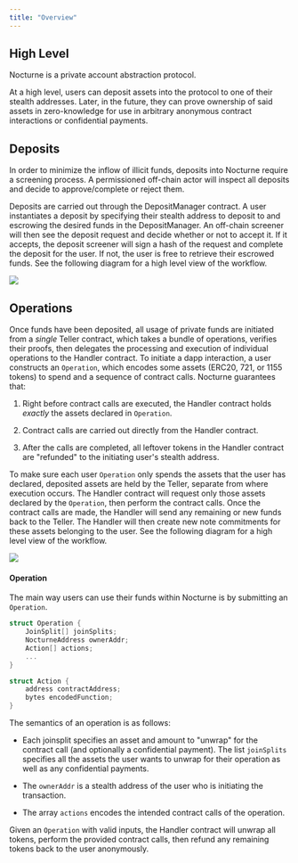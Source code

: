 ```yaml
---
title: "Overview"
---
```


## High Level

Nocturne is a private account abstraction protocol.

At a high level, users can deposit assets into the protocol to one of their stealth addresses. Later, in the future, they can prove ownership of said assets in zero-knowledge for use in arbitrary anonymous contract interactions or confidential payments.

## Deposits

In order to minimize the inflow of illicit funds, deposits into Nocturne require a screening process. A permissioned off-chain actor will inspect all deposits and decide to approve/complete or reject them.

Deposits are carried out through the DepositManager contract. A user instantiates a deposit by specifying their stealth address to deposit to and escrowing the desired funds in the DepositManager. An off-chain screener will then see the deposit request and decide whether or not to accept it. If it accepts, the deposit screener will sign a hash of the request and complete the deposit for the user. If not, the user is free to retrieve their escrowed funds. See the following diagram for a high level view of the workflow.

<Frame caption="An example deposit">
  <img src="/images/nocturne/the-nocturne-protocol/deposits-diagram.png" />
</Frame>

## Operations

Once funds have been deposited, all usage of private funds are initiated from a _single_ Teller contract, which takes a bundle of operations, verifies their proofs, then delegates the processing and execution of individual operations to the Handler contract. To initiate a dapp interaction, a user constructs an `Operation`, which encodes some assets (ERC20, 721, or 1155 tokens) to spend and a sequence of contract calls. Nocturne guarantees that:

1. Right before contract calls are executed, the Handler contract holds _exactly_ the assets declared in `Operation`.

2. Contract calls are carried out directly from the Handler contract.

3. After the calls are completed, all leftover tokens in the Handler contract are "refunded" to the initiating user's stealth address.

To make sure each user `Operation` only spends the assets that the user has declared, deposited assets are held by the Teller, separate from where execution occurs. The Handler contract will request only those assets declared by the `Operation`, then perform the contract calls. Once the contract calls are made, the Handler will send any remaining or new funds back to the Teller. The Handler will then create new note commitments for these assets belonging to the user. See the following diagram for a high level view of the workflow.

<Frame caption="An example DEX operation">
  <img src="/images/nocturne/the-nocturne-protocol/protocol-diagram-gitbook.png" />
</Frame>

#### Operation

The main way users can use their funds within Nocturne is by submitting an `Operation`.

```c
struct Operation {
    JoinSplit[] joinSplits;
    NocturneAddress ownerAddr;
    Action[] actions;
    ...
}

struct Action {
    address contractAddress;
    bytes encodedFunction;
}
```

The semantics of an operation is as follows:

* Each joinsplit specifies an asset and amount to "unwrap" for the contract call (and optionally a confidential payment). The list `joinSplits` specifies all the assets the user wants to unwrap for their operation as well as any confidential payments.

* The `ownerAddr` is a stealth address of the user who is initiating the transaction.

* The array `actions` encodes the intended contract calls of the operation.

Given an `Operation` with valid inputs, the Handler contract will unwrap all tokens, perform the provided contract calls, then refund any remaining tokens back to the user anonymously.